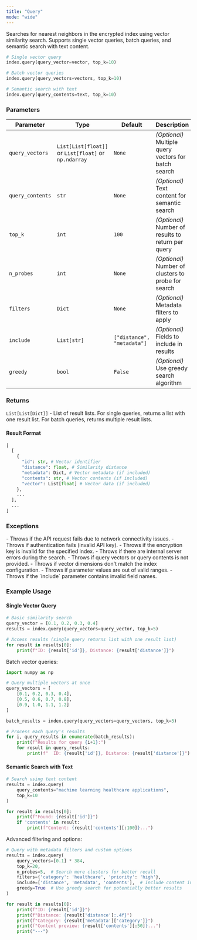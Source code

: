 ```yaml
---
title: "Query"
mode: "wide"
---
```


Searches for nearest neighbors in the encrypted index using vector similarity search. Supports single vector queries, batch queries, and semantic search with text content.

```python
# Single vector query
index.query(query_vector=vector, top_k=10)

# Batch vector queries
index.query(query_vectors=vectors, top_k=10)

# Semantic search with text
index.query(query_contents=text, top_k=10)
```

### Parameters
| Parameter | Type | Default | Description |
|-----------|------|---------|-------------|
| `query_vectors` | `List[List[float]]` or `List[float]` or `np.ndarray` | `None` | _(Optional)_ Multiple query vectors for batch search |
| `query_contents` | `str` | `None` | _(Optional)_ Text content for semantic search |
| `top_k` | `int` | `100` | _(Optional)_ Number of results to return per query |
| `n_probes` | `int` | `None` | _(Optional)_ Number of clusters to probe for search |
| `filters` | `Dict` | `None` | _(Optional)_ Metadata filters to apply |
| `include` | `List[str]` | `["distance", "metadata"]` | _(Optional)_ Fields to include in results |
| `greedy` | `bool` | `False` | _(Optional)_ Use greedy search algorithm |

### Returns

`List[List[Dict]]` - List of result lists. For single queries, returns a list with one result list. For batch queries, returns multiple result lists.

#### Result Format

```python
[
  [
    {
      "id": str, # Vector identifier
      "distance": float, # Similarity distance
      "metadata": Dict, # Vector metadata (if included)
      "contents": str, # Vector contents (if included)
      "vector": List[float] # Vector data (if included)
    },
    ...
  ],
  ...
]
```

### Exceptions

<AccordionGroup>
    <Accordion title="Error">
        - Throws if the API request fails due to network connectivity issues.
        - Throws if authentication fails (invalid API key).
        - Throws if the encryption key is invalid for the specified index.
        - Throws if there are internal server errors during the search.
    </Accordion>
    <Accordion title="Validation Errors">
        - Throws if query vectors or query contents is not provided.
        - Throws if vector dimensions don't match the index configuration.
        - Throws if parameter values are out of valid ranges.
        - Throws if the `include` parameter contains invalid field names.
    </Accordion>
</AccordionGroup>


### Example Usage

#### Single Vector Query

```python
# Basic similarity search
query_vector = [0.1, 0.2, 0.3, 0.4]
results = index.query(query_vectors=query_vector, top_k=5)

# Access results (single query returns list with one result list)
for result in results[0]:
    print(f"ID: {result['id']}, Distance: {result['distance']}")
```

Batch vector queries:

```python
import numpy as np

# Query multiple vectors at once
query_vectors = [
    [0.1, 0.2, 0.3, 0.4],
    [0.5, 0.6, 0.7, 0.8],
    [0.9, 1.0, 1.1, 1.2]
]

batch_results = index.query(query_vectors=query_vectors, top_k=3)

# Process each query's results
for i, query_results in enumerate(batch_results):
    print(f"Results for query {i+1}:")
    for result in query_results:
        print(f"  ID: {result['id']}, Distance: {result['distance']}")
```

#### Semantic Search with Text

```python
# Search using text content
results = index.query(
    query_contents="machine learning healthcare applications",
    top_k=10
)

for result in results[0]:
    print(f"Found: {result['id']}")
    if 'contents' in result:
        print(f"Content: {result['contents'][:100]}...")
```

Advanced filtering and options:

```python
# Query with metadata filters and custom options
results = index.query(
    query_vectors=[0.1] * 384,
    top_k=20,
    n_probes=5,  # Search more clusters for better recall
    filters={'category': 'healthcare', 'priority': 'high'},
    include=['distance', 'metadata', 'contents'],  # Include content in results
    greedy=True  # Use greedy search for potentially better results
)

for result in results[0]:
    print(f"ID: {result['id']}")
    print(f"Distance: {result['distance']:.4f}")
    print(f"Category: {result['metadata']['category']}")
    print(f"Content preview: {result['contents'][:50]}...")
    print("---")
```